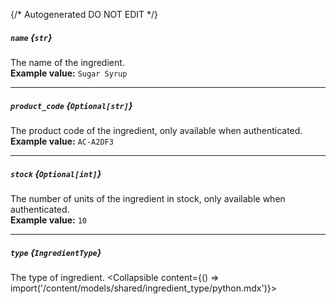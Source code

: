 {/* Autogenerated DO NOT EDIT  */}

##### `name` *{`str`}*
The name of the ingredient.
<br/>
**Example value:** `Sugar Syrup`

---
##### `product_code` *{`Optional[str]`}*
The product code of the ingredient, only available when authenticated.
<br/>
**Example value:** `AC-A2DF3`

---
##### `stock` *{`Optional[int]`}*
The number of units of the ingredient in stock, only available when authenticated.
<br/>
**Example value:** `10`

---
##### `type` *{`IngredientType`}*
The type of ingredient.
<Collapsible content={() => import('/content/models/shared/ingredient_type/python.mdx')}>
</Collapsible>

